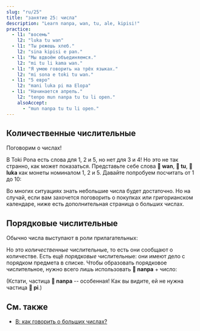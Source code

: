 ```yaml
---
slug: "ru/25"
title: "занятие 25: числа"
description: "Learn nanpa, wan, tu, ale, kipisi!"
practice:
  - l1: "восемь"
    l2: "luka tu wan"
  - l1: "Ты режешь хлеб."
    l2: "sina kipisi e pan."
  - l1: "Мы вдвоём объединяемся."
    l2: "mi tu li kama wan."
  - l1: "Я умею говорить на трёх языках."
    l2: "mi sona e toki tu wan."
  - l1: "5 евро"
    l2: "mani luka pi ma Elopa"
  - l1: "Начинается апрель."
    l2: "tenpo mun nanpa tu tu li open."
    alsoAccept:
      - "mun nanpa tu tu li open."
---
```



## Количественные числительные

Поговорим о числах!

<List>
    <Word sl="wan" m="один; единый" />
    <Word sl="tu" m="два; разделённый" />
    <Word sl="luka" m="пять, рука" />
    <Word sl="mute" m="много" />
    <Word sl="ale" m="всякий, каждый" />
    <Word sl="kipisi" m="часть, кусок; делить" />
</List>

В Toki Pona есть слова для 1, 2 и 5, но нет для 3 и 4! Но это не так странно, как может показаться. Представьте себе слова **󱥳 wan**, **󱥮 tu**, **󱤭 luka** как монеты номиналом 1, 2 и 5. Давайте попробуем посчитать от 1 до 10:

<List>
  <Word sl="wan" m="один" />
  <Word sl="tu" m="два" />
  <Word sl="tu wan" m="три" />
  <Word sl="tu tu" m="четыре" />
  <Word sl="luka" m="пять" />
  <Word sl="luka wan" m="шесть" />
  <Word sl="luka tu" m="семь" />
  <Word sl="luka tu wan" m="восемь" />
  <Word sl="luka tu tu" m="девять" />
  <Word sl="luka luka" m="десять" />
</List>

Во многих ситуациях знать небольшие числа будет достаточно. Но на случай, если вам захочется поговорить о покупках или григорианском календаре, ниже есть дополнительная страница о больших числах.

## Порядковые числительные

Обычно числа выступают в роли прилагательных:

<List>
  <Word sl="kala wan" m="одна рыба" />
  <Word sl="soko tu tu" m="четыре гриба" />
  <Word sl="mun luka" m="пять месяцев" />
</List>

Но это *количественные* числительные, то есть они сообщают о количестве. Есть ещё *порядковые* числительные: они имеют дело с порядком предмета в списке. Чтобы образовать порядковое числительное, нужно всего лишь использовать **󱤽 nanpa** + число:

<List>
  <Word sl="nanpa" m="число, номер; № ...-ый" />
  <Word sl="kala nanpa wan" m="первая рыба" />
  <Word sl="soko nanpa tu tu" m="четвёртый гриб" />
  <Word sl="mun nanpa luka" m="пятый месяц" />
</List>

(Кстати, частица **󱤽 nanpa** -- особенная! Как вы видите, ей не нужна частица **󱥍 pi**.)

<Practice exercises={frontmatter.practice} />

## См. также
* [В: как говорить о больших числах?](/ru/large-numbers/)
